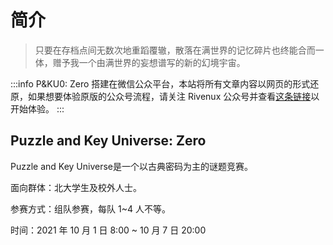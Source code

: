 # 简介

> 只要在存档点间无数次地重蹈覆辙，散落在满世界的记忆碎片也终能合而一体，赠予我一个由满世界的妄想谱写的新的幻境宇宙。

:::info
P&KU0: Zero 搭建在微信公众平台，本站将所有文章内容以网页的形式还原，如果想要体验原版的公众号流程，请关注 Rivenux 公众号并查看[这条链接](https://mp.weixin.qq.com/s/Z52EqNQ1OZ7b4CLXUbeWKg)以开始体验。
:::

## Puzzle and Key Universe: Zero

Puzzle and Key Universe是一个以古典密码为主的谜题竞赛。

面向群体：北大学生及校外人士。

参赛方式：组队参赛，每队 1~4 人不等。

时间：2021 年 10 月 1 日 8:00 ~ 10 月 7 日 20:00
